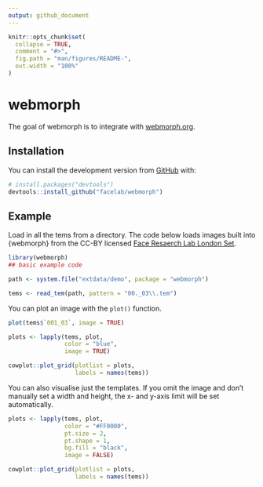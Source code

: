 ```yaml
---
output: github_document
---
```


<!-- README.md is generated from README.Rmd. Please edit that file -->

```r
knitr::opts_chunk$set(
  collapse = TRUE,
  comment = "#>",
  fig.path = "man/figures/README-",
  out.width = "100%"
)
```

# webmorph

<!-- badges: start -->
<!-- badges: end -->

The goal of webmorph is to integrate with [webmorph.org](https://webmorph.org).

## Installation

You can install the development version from [GitHub](https://github.com/) with:

``` r
# install.packages("devtools")
devtools::install_github("facelab/webmorph")
```
## Example

Load in all the tems from a directory. The code below loads images built into {webmorph} from the CC-BY licensed [Face Resaerch Lab London Set](https://doi.org/10.6084/m9.figshare.5047666.v3).

```r
library(webmorph)
## basic example code

path <- system.file("extdata/demo", package = "webmorph")

tems <- read_tem(path, pattern = "00._03\\.tem")
```

You can plot an image with the `plot()` function.

```r
plot(tems$`001_03`, image = TRUE)
```


```r
plots <- lapply(tems, plot, 
                color = "blue",
                image = TRUE)

cowplot::plot_grid(plotlist = plots,
                   labels = names(tems))
```


You can also visualise just the templates. If you omit the image and don't manually set a width and height, the x- and y-axis limit will be set automatically.

```r
plots <- lapply(tems, plot, 
                color = "#FF0000",
                pt.size = 2,
                pt.shape = 1,
                bg.fill = "black",
                image = FALSE)

cowplot::plot_grid(plotlist = plots,
                   labels = names(tems))
```
